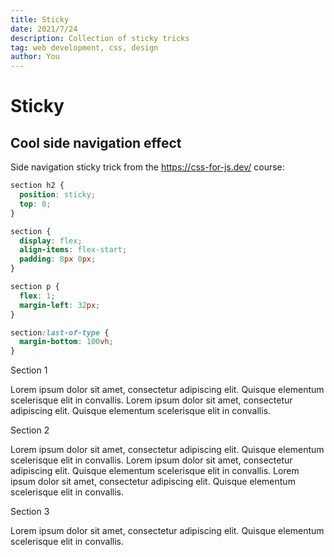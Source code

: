 ```yaml
---
title: Sticky
date: 2021/7/24
description: Collection of sticky tricks
tag: web development, css, design
author: You
---
```


# Sticky

## Cool side navigation effect

Side navigation sticky trick from the https://css-for-js.dev/ course:

```css
section h2 {
  position: sticky;
  top: 0;
}

section {
  display: flex;
  align-items: flex-start;
  padding: 8px 0px;
}

section p {
  flex: 1;
  margin-left: 32px;
}

section:last-of-type {
  margin-bottom: 100vh;
}
```

<section
  style={{
    display: 'flex',
    alignItems: 'flex-start',
    padding: '8px 0px',
    margin: '0'
  }}
>
  <div style={{ position: 'sticky', top: '0', margin: '0', padding: '0' }}>
    Section 1
  </div>
  <p style={{ flex: '1', margin: '0', padding: '0', marginLeft: '32px' }}>
    Lorem ipsum dolor sit amet, consectetur adipiscing elit. Quisque elementum
    scelerisque elit in convallis. Lorem ipsum dolor sit amet, consectetur
    adipiscing elit. Quisque elementum scelerisque elit in convallis.
  </p>
</section>
<section
  style={{
    display: 'flex',
    alignItems: 'flex-start',
    padding: '8px 0px',
    margin: '0'
  }}
>
  <div style={{ position: 'sticky', top: '0', margin: '0', padding: '0' }}>
    Section 2
  </div>
  <p style={{ flex: '1', margin: '0', padding: '0', marginLeft: '32px' }}>
    Lorem ipsum dolor sit amet, consectetur adipiscing elit. Quisque elementum
    scelerisque elit in convallis. Lorem ipsum dolor sit amet, consectetur
    adipiscing elit. Quisque elementum scelerisque elit in convallis. Lorem
    ipsum dolor sit amet, consectetur adipiscing elit. Quisque elementum
    scelerisque elit in convallis.
  </p>
</section>
<section
  style={{
    display: 'flex',
    alignItems: 'flex-start',
    padding: '8px 0px',
    margin: '0',
    marginBottom: '100vh'
  }}
>
  <div
    style={{
      position: 'sticky',
      top: '0',
      margin: '0',
      padding: '0'
    }}
  >
    Section 3
  </div>
  <p
    style={{
      flex: '1',
      margin: '0',
      padding: '0',
      marginLeft: '32px'
    }}
  >
    Lorem ipsum dolor sit amet, consectetur adipiscing elit. Quisque elementum
    scelerisque elit in convallis.
  </p>
</section>
